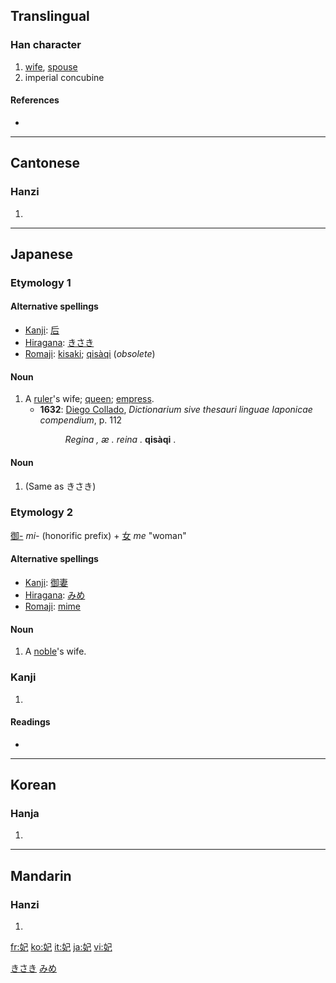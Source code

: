 ==Translingual==

===Han character===
{{Han char|rn=38|rad=女|as=03|sn=6|four=4741<sub>7</sub>|canj=女尸山 (VSU)}}

# [[wife]], [[spouse]]
# imperial concubine

====References====
* {{Han ref|kx=0255.220|dkj=06061|hdz=21027.110|uh=5983|ud=22915|bh=A66D|bd=42605}}

----

==Cantonese==

===Hanzi===
{{yue-hanzi|jyut=|y=fei1}}

# {{defn|Cantonese}}

----

==Japanese==

===Etymology 1===

====Alternative spellings====
* [[kanji|Kanji]]: [[后]]
* [[hiragana|Hiragana]]: [[きさき]]
* [[romaji|Romaji]]: [[kisaki]]; [[qisàqi]] (''obsolete'')

====Noun====
{{ja-noun|k|hira=きさき|rom=kisaki}}
# A [[ruler]]'s wife; [[queen]]; [[empress]].
#* '''1632''': [[w:Diego Collado|Diego Collado]], ''Dictionarium sive thesauri linguae Iaponicae compendium'', p. 112
#*: ''Regina , æ . reina .'' '''qisàqi''' .

====Noun====
{{ja-noun|k|hira=きさい|rom=kisai}}
# (Same as きさき)

===Etymology 2===
[[御-]] ''mi-'' (honorific prefix) + [[女]] ''me'' "woman"

====Alternative spellings====
* [[kanji|Kanji]]: [[御妻]]
* [[hiragana|Hiragana]]: [[みめ]]
* [[romaji|Romaji]]: [[mime]]

====Noun====
{{ja-noun|k|hira=みめ|rom=mime}}
# A [[noble]]'s wife.

===Kanji===
{{ja-kanji|grade=c|rs=女03}}

# {{defn|Japanese}}

====Readings====
* {{ja-readings|on=[[ひ]] (hi), [[はい]] (hai)|kun=[[きさき]] (kisaki)}}

[[Category:Japanese nouns|きさき]]
[[Category:Japanese nouns|みめ]]

----

==Korean==

===Hanja===
{{ko-hanja|hangeul=[[비]], [[바]]|rv=bi, b|mr=pi, p}}

# {{defn|Korean}}

----

==Mandarin==

===Hanzi===
{{cmn-hanzi|pin=[[fēi]] ([[fei1]])|wg=fei<sup>1</sup>}}

# {{defn|Mandarin}}

[[fr:妃]]
[[ko:妃]]
[[it:妃]]
[[ja:妃]]
[[vi:妃]]